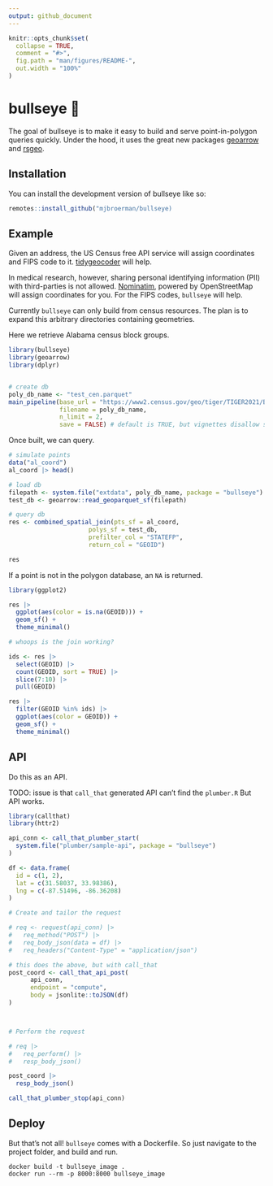 ```yaml
---
output: github_document
---
```


<!-- README.md is generated from README.Rmd. Please edit that file -->

```r
knitr::opts_chunk$set(
  collapse = TRUE,
  comment = "#>",
  fig.path = "man/figures/README-",
  out.width = "100%"
)
```

# bullseye 🎯

<!-- badges: start -->
<!-- badges: end -->

The goal of bullseye is to make it easy to build and serve point-in-polygon queries quickly. Under the hood, it uses the great new packages [geoarrow](https://paleolimbot.github.io/geoarrow/) and [rsgeo](https://rsgeo.josiahparry.com/).

## Installation

You can install the development version of bullseye like so:

``` r
remotes::install_github("mjbroerman/bullseye)
```

## Example

Given an address, the US Census free API service will assign coordinates and FIPS code to it. [tidygeocoder](https://jessecambon.github.io/tidygeocoder/) will help.

In medical research, however, sharing personal identifying information (PII) with third-parties is not allowed. [Nominatim](https://github.com/mediagis/nominatim-docker), powered by OpenStreetMap will assign coordinates for you. For the FIPS codes, `bullseye` will help.

Currently `bullseye` can only build from census resources. The plan is to expand this arbitrary directories containing geometries. 

Here we retrieve Alabama census block groups.

```r
library(bullseye)
library(geoarrow)
library(dplyr)


# create db
poly_db_name <- "test_cen.parquet"
main_pipeline(base_url = "https://www2.census.gov/geo/tiger/TIGER2021/BG/",
              filename = poly_db_name,  
              n_limit = 2,
              save = FALSE) # default is TRUE, but vignettes disallow saving.
```

Once built, we can query.

```r
# simulate points
data("al_coord")
al_coord |> head()

# load db
filepath <- system.file("extdata", poly_db_name, package = "bullseye")
test_db <- geoarrow::read_geoparquet_sf(filepath)

# query db
res <- combined_spatial_join(pts_sf = al_coord,
                      polys_sf = test_db,
                      prefilter_col = "STATEFP", 
                      return_col = "GEOID")

res
```

If a point is not in the polygon database, an `NA` is returned. 

```r
library(ggplot2)

res |> 
  ggplot(aes(color = is.na(GEOID))) +
  geom_sf() +
  theme_minimal()

# whoops is the join working?

ids <- res |> 
  select(GEOID) |> 
  count(GEOID, sort = TRUE) |> 
  slice(7:10) |> 
  pull(GEOID)

res |> 
  filter(GEOID %in% ids) |> 
  ggplot(aes(color = GEOID)) +
  geom_sf() +
  theme_minimal()


```

## API

Do this as an API.

TODO: issue is that `call_that` generated API can't find the `plumber.R` But API works. 

```r
library(callthat)
library(httr2)

api_conn <- call_that_plumber_start(
  system.file("plumber/sample-api", package = "bullseye")
)

df <- data.frame(
  id = c(1, 2),
  lat = c(31.58037, 33.98386),
  lng = c(-87.51496, -86.36208)
)

# Create and tailor the request

# req <- request(api_conn) |>
#   req_method("POST") |>
#   req_body_json(data = df) |>
#   req_headers("Content-Type" = "application/json")

# this does the above, but with call_that
post_coord <- call_that_api_post(
      api_conn, 
      endpoint = "compute", 
      body = jsonlite::toJSON(df)
)



# Perform the request

# req |>
#   req_perform() |>
#   resp_body_json()

post_coord |> 
  resp_body_json()

call_that_plumber_stop(api_conn)
```

## Deploy

But that's not all! `bullseye` comes with a Dockerfile. So just navigate to the project folder, and build and run. 

```
docker build -t bullseye_image .
docker run --rm -p 8000:8000 bullseye_image
```

